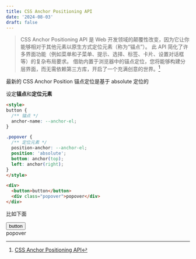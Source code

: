 ```yaml
---
title: CSS Anchor Positioning API
date: '2024-08-03'
draft: false
---
```


> CSS Anchor Positioning API 是 Web 开发领域的颠覆性改变，因为它让你能够相对于其他元素以原生方式定位元素（称为“锚点”）。
此 API 简化了许多界面功能（例如菜单和子菜单、提示、选择、标签、卡片、设置对话框等）的复杂布局要求。
借助内置于浏览器中的锚点定位，您将能够构建分层界面，而无需依赖第三方库，开启了一个充满创意的世界。[^1]

最新的 CSS Anchor Position 锚点定位是基于 absolute 定位的

设定**锚点**和**定位元素**

```html
<style>
button {
  /** 锚点 */
  anchor-name: --anchor-el;
}

.popover {
  /** 定位元素 */
  position-anchor: --anchor-el;
  position: 'absolute';
  bottom: anchor(top); 
  left: anchor(right);
}
</style>

<div>
  <button>button</button>
  <div class="popover">popover</div>
</div>
```

比如下面

<div class="flex justify-center items-center py-10">
  <button className="border-2 border-gray-100 rounded py-1 px-2 mt-2" style={{ anchorName: '--anchor-el' }} >button</button>
  <div 
    style={{ 
      position: 'absolute', 
      positionAnchor: '--anchor-el', 
      bottom: 'anchor(top)', 
      left: 'anchor(right)',
    }} 
    className="py-2 px-4 bg-slate-300 rounded shadow"
  >popover</div>
</div>

[^1]: [CSS Anchor Positioning API](https://developer.chrome.com/blog/anchor-positioning-api)
